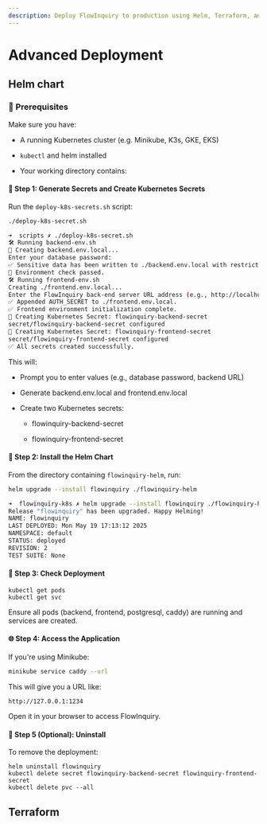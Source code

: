 ```yaml
---
description: Deploy FlowInquiry to production using Helm, Terraform, and Kubernetes. This guide covers infrastructure setup, configuration, scaling, and SSL support.
---
```



# Advanced Deployment

## Helm chart

### 🧰 Prerequisites

Make sure you have:

- A running Kubernetes cluster (e.g. Minikube, K3s, GKE, EKS)

- `kubectl` and helm installed

- Your working directory contains:

<FileTree>
  <FileTree.Folder name="flowinquiry-k8s/scripts" defaultOpen>
    <FileTree.File name="backend-env.sh" />
    <FileTree.File name="frontend-env.sh" />
    <FileTree.File name="deploy-k8s-secret.sh" />
  </FileTree.Folder>
</FileTree>

#### 🔧 Step 1: Generate Secrets and Create Kubernetes Secrets

Run the `deploy-k8s-secrets.sh` script:

```bash
./deploy-k8s-secret.sh

➜  scripts ✗ ./deploy-k8s-secret.sh
🛠️ Running backend-env.sh
🔐 Creating backend.env.local...
Enter your database password:
✅ Sensitive data has been written to ./backend.env.local with restricted permissions.
🌱 Environment check passed.
🛠️ Running frontend-env.sh
Creating ./frontend.env.local...
Enter the FlowInquiry back-end server URL address (e.g., http://localhost or http://localhost:8080): http://localhost:8080
✅ Appended AUTH_SECRET to ./frontend.env.local.
✅ Frontend environment initialization complete.
🔐 Creating Kubernetes Secret: flowinquiry-backend-secret
secret/flowinquiry-backend-secret configured
🔐 Creating Kubernetes Secret: flowinquiry-frontend-secret
secret/flowinquiry-frontend-secret configured
✅ All secrets created successfully.

```

This will:

- Prompt you to enter values (e.g., database password, backend URL)

- Generate backend.env.local and frontend.env.local

- Create two Kubernetes secrets:
  - flowinquiry-backend-secret

  - flowinquiry-frontend-secret

#### 🚀 Step 2: Install the Helm Chart

From the directory containing `flowinquiry-helm`, run:

```bash
helm upgrade --install flowinquiry ./flowinquiry-helm

➜  flowinquiry-k8s ✗ helm upgrade --install flowinquiry ./flowinquiry-helm
Release "flowinquiry" has been upgraded. Happy Helming!
NAME: flowinquiry
LAST DEPLOYED: Mon May 19 17:13:12 2025
NAMESPACE: default
STATUS: deployed
REVISION: 2
TEST SUITE: None
```

#### 🧪 Step 3: Check Deployment

```
kubectl get pods
kubectl get svc
```

Ensure all pods (backend, frontend, postgresql, caddy) are running and services are created.

#### 🌐 Step 4: Access the Application

If you're using Minikube:

```bash
minikube service caddy --url
```

This will give you a URL like:

```
http://127.0.0.1:1234
```

Open it in your browser to access FlowInquiry.

#### 🧹 Step 5 (Optional): Uninstall

To remove the deployment:

```
helm uninstall flowinquiry
kubectl delete secret flowinquiry-backend-secret flowinquiry-frontend-secret
kubectl delete pvc --all
```

## Terraform
